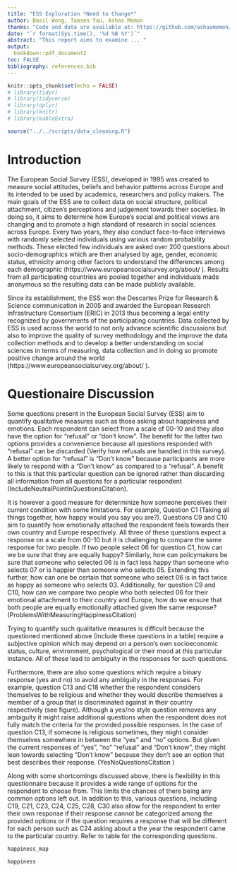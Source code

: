 ```yaml
---
title: "ESS Exploration *Need to Change*"
author: Basil Wong, Tamsen Yau, Ashas Memon
thanks: "Code and data are available at: https://github.com/ashasmemon/ESSExploration"
date: "`r format(Sys.time(), '%d %B %Y')`"
abstract: "This report aims to examine ... "
output:
  bookdown::pdf_document2
toc: FALSE
bibliography: references.bib
---
```


```r
knitr::opts_chunk$set(echo = FALSE)
# library(tidyr)
# library(tidyverse)
# library(dplyr)
# library(knitr)
# library(kableExtra)

source("../../scripts/data_cleaning.R")

```
# Introduction

The European Social Survey (ESS), developed in 1995 was created to measure social attitudes, beliefs and behavior patterns across Europe and its intended to be used by academics, researchers and policy makers. The main goals of the ESS are to collect data on social structure, political attachment, citizen’s perceptions and judgement towards their societies. In doing so, it aims to determine how Europe’s social and political views are changing and to promote a high standard of research in social sciences across Europe. Every two years, they also conduct face-to-face interviews with randomly selected individuals using various random probability methods. These elected few individuals are asked over 200 questions about socio-demographics which are then analysed by age, gender, economic status, ethnicity among other factors to understand the differences among each demographic (https://www.europeansocialsurvey.org/about/ ). Results from all participating countries are pooled together and individuals made anonymous so the resulting data can be made publicly available. 

Since its establishment, the ESS won the Descartes Prize for Research & Science communication in 2005 and awarded the European Research Infrastructure Consortium (ERIC) in 2013 thus becoming a legal entity recognized by governments of the participating countries. Data collected by ESS is used across the world to not only advance scientific discussions but also to improve the quality of survey methodology and the improve the data collection methods and to develop a better understanding on social sciences in terms of measuring, data collection and in doing so promote positive change around the world (https://www.europeansocialsurvey.org/about/ ).

 
# Questionaire Discussion

Some questions present in the European Social Survey (ESS) aim to quantify qualitative measures such as those asking about happiness and emotions. Each respondent can select from a scale of 00-10 and they also have the option for “refusal” or “don’t know”. The benefit for the latter two options provides a convenience because all questions responded with “refusal” can be discarded (Verify how refusals are handled in this survey). A better option for “refusal” is “Don’t know” because participants are more likely to respond with a “Don’t know” as compared to a “refusal”. A benefit to this is that this particular question can be ignored rather than discarding all information from all questions for a particular respondent (IncludeNeutralPointInQuestionsCitation).

It is however a good measure for determinize how someone perceives their current condition with some limitations. For example, Question C1 (Taking all things together, how happy would you say you are?). Questions C9 and C10 aim to quantify how emotionally attached the respondent feels towards their own country and Europe respectively. All three of these questions expect a response on a scale from 00-10 but it is challenging to compare the same response for two people. If two people select 06 for question C1, how can we be sure that they are equally happy? Similarly, how can policymakers be sure that someone who selected 06 is in fact less happy than someone who selects 07 or is happier than someone who selects 05. Extending this further, how can one be certain that someone who select 06 is in fact twice as happy as someone who selects 03. Additionally, for question C9 and C10, how can we compare two people who both selected 06 for their emotional attachment to their country and Europe, how do we ensure that both people are equally emotionally attached given the same response? (ProblemsWithMeasuringHappinessCitation)

Trying to quantify such qualitative measures is difficult because the questioned mentioned above (Include these questions in a table) require a subjective opinion which may depend on a person’s own socioeconomic status, culture, environment, psychological or their mood at this particular instance. All of these lead to ambiguity in the responses for such questions.

Furthermore, there are also some questions which require a binary response (yes and no) to avoid any ambiguity in the responses. For example, question C13 and C18 whether the respondent considers themselves to be religious and whether they would describe themselves a member of a group that is discriminated against in their country respectively (see figure). Although a yes/no style question removes any ambiguity it might raise additional questions when the respondent does not fully match the criteria for the provided possible responses. In the case of question C13, if someone is religious sometimes, they might consider themselves somewhere in between the “yes” and “no” options. But given the current responses of “yes”, “no” “refusal” and “Don’t know”, they might lean towards selecting “Don’t know” because they don’t see an option that best describes their response. (YesNoQuestionsCitation )

Along with some shortcomings discussed above, there is flexibility in this questionnaire because it provides a wide range of options for the respondent to choose from. This limits the chances of there being any common options left out. In addition to this, various questions, including C19, C21, C23, C24, C25, C28, C30 also allow for the respondent to enter their own response if their response cannot be categorized among the provided options or if the question requires a response that will be different for each person such as C24 asking about a the year the respondent came to the particular country. Refer to table for the corresponding questions. 


```r
happiness_map

```


```r
happiness

```
